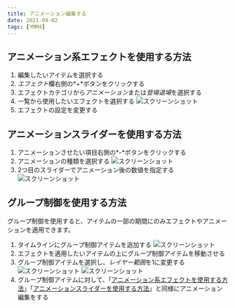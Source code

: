 ```yaml
---
title: アニメーション編集する
date: 2021-09-02
tags: [YMM4]
---
```

## アニメーション系エフェクトを使用する方法
1. 編集したいアイテムを選択する
1. *エフェクト*欄右側の*+*ボタンをクリックする
1. エフェクトカテゴリから*アニメーション*または*登場退場*を選択する
1. 一覧から使用したいエフェクトを選択する
![スクリーンショット](アニメーション編集する_3638.png)
1. エフェクトの設定を変更する

## アニメーションスライダーを使用する方法
1. アニメーションさせたい項目右側の*-*ボタンをクリックする
1. アニメーションの種類を選択する
![スクリーンショット](アニメーション編集する_4818.png)
1. 2つ目のスライダーでアニメーション後の数値を指定する
![スクリーンショット](アニメーション編集する_4946.png)

## グループ制御を使用する方法
グループ制御を使用すると、アイテムの一部の期間にのみエフェクトやアニメーションを適用できます。
1. タイムラインにグループ制御アイテムを追加する
![スクリーンショット](アニメーション編集する_5257.png)
1. エフェクトを適用したいアイテムの上にグループ制御アイテムを移動させる
1. グループ制御アイテムを選択し、*レイヤー範囲*を1に変更する
![スクリーンショット](アニメーション編集する_5502.png)
![スクリーンショット](アニメーション編集する_5614.png)
1. グループ制御アイテムに対して、「[アニメーション系エフェクトを使用する方法](#アニメーション系エフェクトを使用する方法)」「[アニメーションスライダーを使用する方法](#アニメーションスライダーを使用する方法)」と同様にアニメーション編集をする